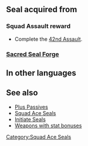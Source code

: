 {{Passive
|name=Squad Ace AP
|type=S
|exclusive=0
|canUseMove={{MoveList|All}}
|canUseWeapon={{WeaponList|All}}
|properties=
|1name=Squad Ace AP 1
|alt1name=Squad Ace AF 1
|1tagid=SID_第42迷宮の覇者1
|1effect=Grants HP+3, Spd+1.
|1required=-
|1cost=100
|statModifiers1=3,0,1,0,0
|intID1=2381
|2name=Squad Ace AP 2
|alt2name=Squad Ace AF 2
|2tagid=SID_第42迷宮の覇者2
|2effect=Grants HP+4, Spd+2.
|2required=Squad Ace AP 1
|2cost=200
|statModifiers2=4,0,2,0,0
|intID2=2382
}}
==Seal acquired from==
===Squad Assault reward===
* Complete the [[42nd Assault]].
===[[Sacred Seal Forge]]===
{{SealCosts
|seals=Squad Ace AP 1;Squad Ace AP 2
|badgeColor=Azure
|costs1=-
|costs2=400;1000;100
}}
==In other languages==
{{OtherLanguages
|japanese=第４２迷宮の覇者
|german=Überfall-Ass AP
|spanishEU=As del asalto AP
|spanishLA=As del asalto AP
|french=Assaut réussi AP
|italian=Asso sq. AP
|chineseTW=第４２迷宮的霸王
|portuguese=Esquadrão ás AP
}}
==See also==
* [[Plus Passives]]
* [[Squad Ace Seals]]
* [[Initiate Seals]]
* [[:Category:Weapons with stat bonuses|Weapons with stat bonuses]]
{{Seals Navbox}}
[[Category:Squad Ace Seals]]